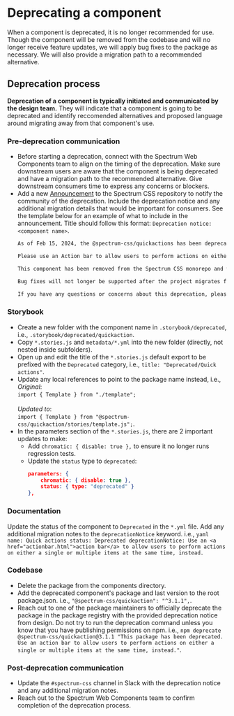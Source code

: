
<Meta title="Guides/Deprecation workflow"/>

# Deprecating a component

When a component is deprecated, it is no longer recommended for use. Though the component will be removed from the codebase and will no longer receive feature updates, we will apply bug fixes to the package as necessary. We will also provide a migration path to a recommended alternative.

## Deprecation process

**Deprecation of a component is typically initiated and communicated by the design team.** They will indicate that a component is going to be deprecated and identify reccomended alternatives and proposed language around migrating away from that component's use.

### Pre-deprecation communication

- Before starting a deprecation, connect with the Spectrum Web Components team to align on the timing of the deprecation. Make sure downstream users are aware that the component is being deprecated and have a migration path to the recommended alternative. Give downstream consumers time to express any concerns or blockers.
- Add a new [Announcement](https://github.com/adobe/spectrum-css/discussions/new?category=announcements) to the Spectrum CSS repository to notify the community of the deprecation. Include the deprecation notice and any additional migration details that would be important for consumers. See the template below for an example of what to include in the announcement. Title should follow this format: `Deprecation notice: <component name>`.
    ```markdown
    As of Feb 15, 2024, the @spectrum-css/quickactions has been deprecated.

    Please use an Action bar to allow users to perform actions on either a single or multiple items at the same time, instead.

    This component has been removed from the Spectrum CSS monorepo and will no longer receive new features. Bug fixes will be patched on a as-needed basis. If you find a critical bug, please open a bug report.

    Bug fixes will not longer be supported after the project migrates fully to Spectrum 2 (date TBD).

    If you have any questions or concerns about this deprecation, please feel free to contribute to the discussion here or reach out to us directly.
    ```

### Storybook

- Create a new folder with the component name in `.storybook/deprecated`, i.e., `.storybook/deprecated/quickaction`.
- Copy `*.stories.js` and `metadata/*.yml` into the new folder (directly, not nested inside subfolders).
- Open up and edit the title of the `*.stories.js` default export to be prefixed with the `Deprecated` category, i.e., `title: "Deprecated/Quick actions"`.
- Update any local references to point to the package name instead, i.e.,<br/>_Original_:<br/>`import { Template } from "./template";`<br/><br/>_Updated to_:<br/>`import { Template } from "@spectrum-css/quickaction/stories/template.js";`.
- In the parameters section of the `*.stories.js`, there are 2 important updates to make:
    - Add `chromatic: { disable: true },` to ensure it no longer runs regression tests.
    - Update the `status` type to `deprecated`:
        ```json
        parameters: {
            chromatic: { disable: true },
            status: { type: "deprecated" }
        },
        ```

### Documentation

Update the status of the component to `Deprecated` in the `*.yml` file. Add any additional migration notes to the `deprecationNotice` keyword. i.e.,
    ```yaml
    name: Quick actions
    status: Deprecated
    deprecationNotice: Use an <a href="actionbar.html">action bar</a> to allow users to perform actions on either a single or multiple items at the same time, instead.
    ```

### Codebase

- Delete the package from the components directory.
- Add the deprecated component's package and last version to the root package.json. i.e., `"@spectrum-css/quickaction": "^3.1.1",`.
- Reach out to one of the package maintainers to officially deprecate the package in the package registry with the provided deprecation notice from design. Do not try to run the deprecation command unless you know that you have publishing permissions on npm. i.e., `npm deprecate @spectrum-css/quickaction@3.1.1 "This package has been deprecated. Use an action bar to allow users to perform actions on either a single or multiple items at the same time, instead."`.

### Post-deprecation communication

- Update the `#spectrum-css` channel in Slack with the deprecation notice and any additional migration notes.
- Reach out to the Spectrum Web Components team to confirm completion of the deprecation process.

